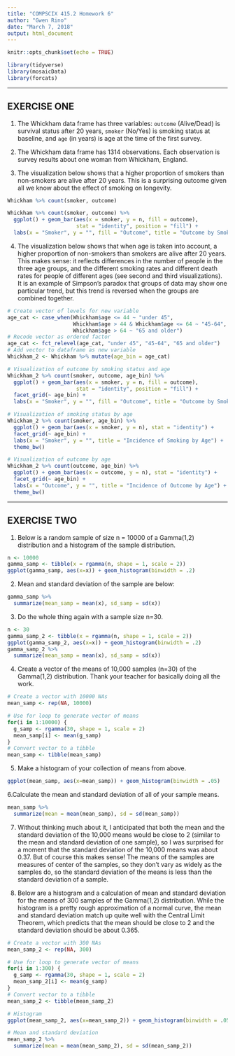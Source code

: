 ```yaml
---
title: "COMPSCIX 415.2 Homework 6"
author: "Gwen Rino"
date: "March 7, 2018"
output: html_document
---
```


```r
knitr::opts_chunk$set(echo = TRUE)
```

```r
library(tidyverse)
library(mosaicData)
library(forcats)
```

***
## EXERCISE ONE

1. The Whickham data frame has three variables: `outcome` (Alive/Dead) is survival status after 20 years, `smoker` (No/Yes) is smoking status at baseline, and `age` (in years) is age at the time of the first survey.

2. The Whickham data frame has 1314 observations. Each observation is survey results about one woman from Whickham, England.

3. The visualization below shows that a higher proportion of smokers than non-smokers are alive after 20 years. This is a surprising outcome given all we know about the effect of smoking on longevity.

```r
Whickham %>% count(smoker, outcome)

Whickham %>% count(smoker, outcome) %>%  
  ggplot() + geom_bar(aes(x = smoker, y = n, fill = outcome),
                      stat = "identity", position = "fill") + 
  labs(x = "Smoker", y = "", fill = "Outcome", title = "Outcome by Smoking Status") + theme_bw()
```

4. The visualization below shows that when age is taken into account, a higher proportion of non-smokers than smokers are alive after 20 years. This makes sense: it reflects differences in the number of people in the three age groups, and the different smoking rates and different death rates for people of different ages (see second and third visualizations). It is an example of Simpson's paradox that groups of data may show one particular trend, but this trend is reversed when the groups are combined together.

```r
# Create vector of levels for new variable
age_cat <- case_when(Whickham$age <= 44 ~ "under 45", 
                     Whickham$age > 44 & Whickham$age <= 64 ~ "45-64", 
                     Whickham$age > 64 ~ "65 and older")
# Recode vector as ordered factor
age_cat <- fct_relevel(age_cat, "under 45", "45-64", "65 and older")
# Add vector to dataframe as new variable
Whickham_2 <- Whickham %>% mutate(age_bin = age_cat)

# Visualization of outcome by smoking status and age
Whickham_2 %>% count(smoker, outcome, age_bin) %>%  
  ggplot() + geom_bar(aes(x = smoker, y = n, fill = outcome),
                      stat = "identity", position = "fill") + 
  facet_grid(~ age_bin) + 
  labs(x = "Smoker", y = "", fill = "Outcome", title = "Outcome by Smoking Status and Age") + theme_bw()

# Visualization of smoking status by age
Whickham_2 %>% count(smoker, age_bin) %>% 
  ggplot() + geom_bar(aes(x = smoker, y = n), stat = "identity") + 
  facet_grid(~ age_bin) + 
  labs(x = "Smoker", y = "", title = "Incidence of Smoking by Age") + 
  theme_bw()

# Visualization of outcome by age
Whickham_2 %>% count(outcome, age_bin) %>% 
  ggplot() + geom_bar(aes(x = outcome, y = n), stat = "identity") + 
  facet_grid(~ age_bin) + 
  labs(x = "Outcome", y = "", title = "Incidence of Outcome by Age") + 
  theme_bw()
```

***
## EXERCISE TWO

1. Below is a random sample of size n = 10000 of a Gamma(1,2) distribution and a histogram of the sample distribution.

```r
n <- 10000
gamma_samp <- tibble(x = rgamma(n, shape = 1, scale = 2)) 
ggplot(gamma_samp, aes(x=x)) + geom_histogram(binwidth = .2)  
```

2. Mean and standard deviation of the sample are below:

```r
gamma_samp %>% 
  summarize(mean_samp = mean(x), sd_samp = sd(x))
```

3. Do the whole thing again with a sample size n=30.

```r
n <- 30
gamma_samp_2 <- tibble(x = rgamma(n, shape = 1, scale = 2)) 
ggplot(gamma_samp_2, aes(x=x)) + geom_histogram(binwidth = .2) 
gamma_samp_2 %>% 
  summarize(mean_samp = mean(x), sd_samp = sd(x))
```

4. Create a vector of the means of 10,000 samples (n=30) of the Gamma(1,2) distribution. Thank your teacher for basically doing all the work.

```r
# Create a vector with 10000 NAs
mean_samp <- rep(NA, 10000)

# Use for loop to generate vector of means
for(i in 1:10000) {
  g_samp <- rgamma(30, shape = 1, scale = 2)
  mean_samp[i] <- mean(g_samp)
}
# Convert vector to a tibble
mean_samp <- tibble(mean_samp)
```

5. Make a histogram of your collection of means from above.

```r
ggplot(mean_samp, aes(x=mean_samp)) + geom_histogram(binwidth = .05)  
```

6.Calculate the mean and standard deviation of all of your sample means.

```r
mean_samp %>% 
  summarize(mean = mean(mean_samp), sd = sd(mean_samp))
```

7. Without thinking much about it, I anticipated that both the mean and the standard deviation of the 10,000 means would be close to 2 (similar to the mean and standard deviation of one sample), so I was surprised for a moment that the standard deviation of the 10,000 means was about 0.37. But of course this makes sense! The means of the samples are measures of center of the samples, so they don't vary as widely as the samples do, so the standard deviation of the means is less than the standard deviation of a sample.

8. Below are a histogram and a calculation of mean and standard deviation for the means of 300 samples of the Gamma(1,2) distribution. While the histogram is a pretty rough approximation of a normal curve, the mean and standard deviation match up quite well with the Central Limit Theorem, which predicts that the mean should be close to 2 and the standard deviation should be about 0.365.

```r
# Create a vector with 300 NAs
mean_samp_2 <- rep(NA, 300)

# Use for loop to generate vector of means
for(i in 1:300) {
  g_samp <- rgamma(30, shape = 1, scale = 2)
  mean_samp_2[i] <- mean(g_samp)
}
# Convert vector to a tibble
mean_samp_2 <- tibble(mean_samp_2)

# Histogram
ggplot(mean_samp_2, aes(x=mean_samp_2)) + geom_histogram(binwidth = .05)  

# Mean and standard deviation
mean_samp_2 %>% 
  summarize(mean = mean(mean_samp_2), sd = sd(mean_samp_2))
```